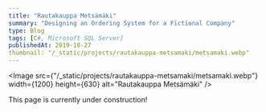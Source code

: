 ```yaml
---
title: "Rautakauppa Metsämäki"
summary: "Designing an Ordering System for a Fictional Company"
type: Blog
tags: [C#, Microsoft SQL Server]
publishedAt: 2019-10-27
thumbnail: "/_static/projects/rautakauppa-metsamaki/metsamaki.webp"
---
```


<Image 
  src={"/_static/projects/rautakauppa-metsamaki/metsamaki.webp"}
  width={1200}
  height={630}
  alt="Rautakauppa Metsämäki"
/>

This page is currently under construction!